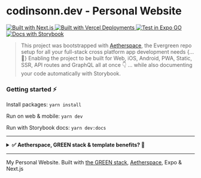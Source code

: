 # codinsonn.dev - Personal Website

<p>
  <a href="https://codinsonn.dev">
    <img alt="Built with Next.js" longdesc="Built with Next.js" src="https://img.shields.io/badge/Next-black?style=for-the-badge&logo=next.js&logoColor=white" />
  </a>
  <a href="https://codinsonn.dev">
    <img alt="Built with Vercel Deployments" longdesc="Built with Vercel Deployments" src="https://img.shields.io/badge/vercel-%23000000.svg?style=for-the-badge&logo=vercel&logoColor=white" />
  </a>
  <a href="https://main--62c9a236ee16e6611d719e94.chromatic.com/?path=/story/readme-md--page">
    <img alt="Test in Expo GO" longdesc="Test in Expo GO" src="https://img.shields.io/badge/expo-1C1E24?style=for-the-badge&logo=expo&logoColor=#D04A37" />
  </a>
  <a href="https://main--62c9a236ee16e6611d719e94.chromatic.com/?path=/story/readme-md--page">
    <img alt="Docs with Storybook" longdesc="Documentated with Storybook" src="https://img.shields.io/badge/-Storybook-FF4785?style=for-the-badge&logo=storybook&logoColor=fff" />
  </a>
</p>

> This project was bootstrapped with [Aetherspace](https://github.com/sponsors/codinsonn), the Evergreen repo setup for all your full-stack cross platform app development needs \{...💚\} Enabling the project to be built for Web, iOS, Android, PWA, Static, SSR, API routes and GraphQL all at once 👇 ... while also documenting your code automatically with Storybook.

### Getting started ⚡️

Install packages: `yarn install`

Run on web & mobile: `yarn dev`

Run with Storybook docs: `yarn dev:docs`

---

<details>
  <summary><b>✅ Aetherspace, GREEN stack & template benefits? 🚀</b></summary>

---

# Aetherspace - GREEN stack starter template for cross platform React app development

> 🐦 [Anouncement post](https://dev.to/codinsonn/how-to-compete-with-elons-twitter-a-dev-perspective-4j64)  
> ⚡️ [Quickstart example](https://main--62c9a236ee16e6611d719e94.chromatic.com/?path=/story/aetherspace-quickstart--page)  

### Table of contents

💚 - [What is the GREEN stack?](#what-is-the-green-stack)  
🚀 - [What is Aetherspace?](#what-is-aetherspace)  
🤖 - [Why start with a turbo/monorepo?](#why-turborepo)  
📁 - [File structure and installing new packages.](#package-management)  
👾 - [Benefits and next steps.](#benefits-next-steps)  
🤷‍♂️ - [When _not_ to use the GREEN stack.](#when-not-to-use-green-stack)  
📚 - [Relevant Docs.](#relevant-docs)

## What the hell is the GREEN stack? 💚 <a name="what-is-the-green-stack"></a>

In short GREEN stands for these 5 core technologies:

- **G**raphQL for typed and self documenting APIs
- **R**eact-Native and React-Native-Web for write-once UI
- **E**vergreen components (extendable, themable, accessible, with docs & tests)
- **E**xpo for easy web + mobile dev, deploys and testing
- **N**ext.js for SEO, Static Exports, API, SSR & Web-Vitals

The core idea is writing your app code or features just once with Typescript and React-Native, yet make it available on any platform or device without double implementations or the need for different development teams.

## How does 'Aetherspace' help, exactly? 🚀 <a name="what-is-aetherspace"></a>

> Think of it as Unity for React Apps. Just like Unity aims to make cross console game development a lot easier for (indie) game devs, Aetherspace's setup for the GREEN stack aims to do the same for cross-platform app development.

### Core concepts

- Cross-platform from the start
- Take what works, make it better
- Single sources of truth
- Write once, use anywhere
- Documentation drives adoption

#### It helps you move fast, save time and deliver more

Aetherspace is an opinionated framework that fills in the gaps of working and building with the GREEN stack:

- How should I handle responsive design?
- How do I avoid SSR layout shift when react-native styling does not support media queries or classnames?
- How can I expose / read public env vars across multiple platforms?
- Wait, how do I take advantage of next/image on the web when that's not available in React-Native?
- What's the best way to style and animate my UI elements for both web and mobile?

Just to name a few.

While the stack itself is very powerful, figuring out how to get set up and do certain things in a write-once way can be frustrating and time consuming. To save you time figuring it all out on your own, _Aetherspace_ contains a bunch of packages, utils and best-practices to set you up for a quick and easy ride to cross-platform success.

## But why start with a turbo/monorepo? 🤖 <a name="why-turborepo"></a>

One annoying thing about figuring this stack out on your own is when packages you're using require custom configs for babel, webpack or otherwise. With Expo and Next.js, it often happens that updating e.g. a single `babel.config.js` used for both React-Native and Next.js will fix usage on either, but then break the other.

Using a monorepo with different entry points for Next.js and Expo allows us to keep configs more separate, and therefore allow more confident updating of packages and configs without accidentally breaking other platforms.

In this starter template, we've opted to use turborepo with yarn workspaces. We'll list some basics in the next section, but for a deeper understanding please refer to their documentation for more info.

## 📁 File structure and package management 📦 <a name="package-management"></a>

This starter monorepo has three types of workspaces:

- `/apps/*` for all expo & next.js versions of your apps (consumes `'features'` 👇)
- `/features/*` features of your app, grouped together by feature name (consumes `'packages'` 👇)
- `/packages/*` for all shared dependencies / library code used in multiple apps

```
├── apps/
│   └── expo/ 👉 Where all Expo & mobile specific config for {app-name} lives
│       └── app.json ➡️ Expo app config (e.g. App name, icon, landscape / tablet support)
│       └── App.tsx ➡️ Mobile Entrypoint & Navigation Setup (using 'app-core/screens/')
│       └── babel.config.js ➡️ Babel transpilation config for Expo
│       └── index.js ➡️ Mobile entrypoint loader for App.tsx
│       └── metro.config.js ➡️ Metro bundler config for react-native
│       └── package.json ➡️ yarn-workspace config, lists core expo & react-native dependencies
│       └── tsconfig.json ➡️ Typescript config for Expo
│       └── webpack.config.js ➡️ Enables PWA browser testing with Expo (no SSR)
│
│   └── next/ 👉 Where all Next.js, Server & API config for {app-name} lives
│       └── public/ ➡️ favicon, app icons & other static assets (e.g. images & fonts)
│       └── src/
│           └── pages/ ➡️ directory based routes (using 'app-core/screens/')
│               └── api/ ➡️ directory based api routes (using 'app-core/resolvers/')
│                   └── graphql.ts ➡️ GraphQL client from 'app-core/graphql/'
│               └── _app.tsx ➡️ App Layout Wrapper (e.g. headers / footers / navigation)
│               └── _document.tsx ➡️ HTML wrapper for head, body & meta tags (+ SSR styles)
│               └── index.tsx ➡️ Homepage (e.g. using 'app-core/screens/BioScreen.tsx')
│       └── babel.config.js ➡️ Babel transpilation config for Next.js
│       └── next.config.js ➡️ Next.js config, modules to transpile & plugins to support
│       └── package.json ➡️ yarn-workspaces config, lists core next.js dependencies
│       └── tsconfig.json ➡️ Typescript config for Next.js
|
|── features/
│   └── app-core/ 👉 Where all core cross-platform code for {app-name} lives
│       └── components/ ➡️ Molecules / Atoms / Common UI used in 'screens/'
│       └── graphql/ ➡️ Shared code for the GraphQL API client (optional)
│       └── resolvers/ ➡️ Shared resolvers used in both in API routes or GraphQL API
│       └── screens/ ➡️ Page templates used in App.tsx and next.js's 'pages/' directory
│       └── package.json ➡️ config required by yarn-workspaces, lists dependencies that don't fit anywhere else
│   └── {app-feature}/ 👉 Code shared across apps, ideally same structure as 'features/app-core'
│       └── package.json ➡️ config required by yarn-workspaces, list dependencies specific to this feature
│
├── packages/
│   └── @aetherspace/ ➡️ Primitives, utils & helpers for working with the GREEN stack
│   └── @config/ ➡️ list of ts & other configs to use / extend from in next or expo apps
│   └── {comp-lib}/ 👉 Code shared across apps, ideally same structure as 'features/app-core'
│       └── package.json ➡️ yarn-workspace config, list dependencies specific to this package
│
├── node_modules/ ➡️ Contains all modules for this monorepo
├── package.json  ➡️ Root yarn-workspaces configuration + helper scripts, core developer only dependencies
└── turbo.json  ➡️ Monorepo config, manages dependencies in build scripts + caching of tasks
```

```
💡 `{app-feature}`, `{app-name}` & `{comp-lib}` are just placeholders and you **can** have multiple of these
```

#### 📦 Keep your apps seperate with `/apps/*` & `/features/*` workspaces:

For every app you're building in this monorepo, you'll need a few folders:

- `/apps/next` - Entry for web where only next.js related config/setup for an app should live.
  Should list only core next.js related deps & polyfills.
- `/apps/expo` - Entry for mobile where only expo related config/setup for an app should live.
  Should list only core react-native and expo related deps.
- `/features/{app}-core` - Where most of your core app specific UI, logic and screens will live.
  Should list app dependencies not listed elsewhere.

In each of these folders own a `package.json` file, where a `name` property should be specified to identify that workspace. This name can then be referenced during installs via e.g.

```shell-script
yarn workspace next add {package-name}
```

#### To install Expo modules for the specific Expo SDK you're using:

```shell-script
yarn expo-cli install {package-name}
````
Which will run `yarn workspace expo-app expo-cli install {package-name}` under the hood.

## 👾 Stack and Template benefits + Next steps 👾 <a name="benefits-next-steps"></a>

If you've read the sections above, It's likely the **ease** of use, **time saving** capabilities and **scalability** of this stack & template are clear.

The starter repo comes with some opinionated extra packages and abilities.  
Here's a list of what you can start doing out of the box:

- Link pages and screens cross platform with the `<Link>` component from `aetherspace/navigation`
- Use tailwind to style UI responsively on web / mobile with `<AetherView tw="sm:px-2">` / `tailwind-rn`
- Add illustrations or icons with `react-native-svg`
- Bring the power of GraphQL to JSON or REST apis with `aetherResolver()` and schemas as single sources of truth.
- Document your components and APIs with Storybook.
- Deploy to vercel with `yarn deploy` or `vercel --prod --no-clipboard` ([view live](https://aetherspace-green-stack-starter.vercel.app/))
- Deploy to netlify [via this guide](https://www.netlify.com/blog/2020/11/30/how-to-deploy-next.js-sites-to-netlify/) ([view live](https://aetherspace-green-stack-starter.netlify.app/))

Possible next steps:
- Animate UI elements with `react-native-reanimated` or `moti`
- Add auth with [AuthSession](https://docs.expo.dev/versions/latest/sdk/auth-session/) ([Expo Examples](https://docs.expo.dev/guides/authentication/))

## 💼 Why this makes sense from a business perspective 💸 <a name="why-this-makes-sense-from-a-business-perspective"></a>

Whether you're a startup or established company, having both web and mobile apps is a great competitive advantage. There are many stories of market leaders suddenly being overtaken because the competition were able to move faster or had more devices their solution was available on for their customers.

This stack makes it near effortless to enable extra platforms. It helps keep teams small and enables them to move fast when building new pages or features for phones, tablets and/or the web.

**More deliverables for less time invested in turn means flexibility in one or more of these areas:**

- ... negotiation room about budget or deadlines (in case of client work)
- ... 💰 to be distributed among the entire team
- ... 🕗 available for experimentation
- ... budget available to market the product

<details>
<summary>Show full 🕗🕗 to 💰💰💰 Comparison</summary>

---

Let's talk Return on Investment:

> 🕗 = time required = devs / teams / resources invested  
> 💰 = deliverable sale value = costs to build + profit margin  
> ROI = 🕗 -> _sold for_ -> 💰

Web only project ROI = 🕗🕗 -> 💰💰

- 🕗 Web Front-End 💰
- 🕗 General Back-End (REST / GraphQL + Templates / SSR) 💰

Native iOS + Android project ROI = 🕗🕗🕗 -> 💰💰💰

- 🕗 iOS App with Swift 💰
- 🕗 Android app with Java 💰
- 🕗 API Back-End (REST / GraphQL) 💰

React-Native Mobile App ROI = 🕗🕗 -> 💰💰 to 💰💰💰

- 🕗 iOS + Android App with RN 💰(💰)
- 🕗 API Back-End (REST / GraphQL) 💰

Expo Mobile + PWA ROI = 🕗🕗 ->💰💰 to 💰💰💰💰

- 🕗 iOS + Android + PWA with Expo & RN (Web without SSR) 💰(💰💰)
- 🕗 API Back-End (REST / GraphQL) 💰

> Now, things get _really_ interesting when you try to compare full cross-platform apps

Full Cross Platform with Separate Dev Teams ROI = 🕗🕗🕗🕗🕗🕗🕗 -> 💰💰💰💰💰💰💰

- 🕗 Web Front-End 💰
- 🕗 iOS App with Swift 💰
- 🕗 Android app with Java 💰
- 🕗 Windows App Dev Team 💰
- 🕗 MacOS App Dev Team 💰
- 🕗 Linux App Dev Team 💰
- 🕗 API Back-End (REST / GraphQL) 💰

Full Cross Platform with GREEN stack ROI = 🕗🕗 -> 💰💰 to 💰💰💰💰💰💰💰

- 🕗 Web (PWA & SSR & Web Vitals) + iOS + Android + Windows + MacOS + Linux 💰(💰💰💰💰💰)
- 🕗 Back-End (REST + GraphQL + SSR + Static Exports + ISSG + universal JS utils thanks to Next.js) 💰

**Key takeaway: Always upsell more platforms / devices the app could run on**

</details>

## When not to use the GREEN stack? 🤷‍♂️ <a name="when-not-to-use-green-stack"></a>

The GREEN stack is unlikely to be the best fit when your project...

- ... will always be web only 👉 Use `next.js`
- ... will always be mobile only 👉 Use `Expo`
- ... will always be desktop only 👉 Use `Electron` + `React` / `Vue` / `Svelte`
- ... is very Bluetooth / AR / VR / XR heavy 👉 Go native with `Swift` / `Java`
- ... is a console game 👉 Use [`Unity`](https://unity.com/download) instead
- ... is not using React 👉 Use `Svelte` / `Vue` + `Ionic`
- ... has no real need for Server Rendering, SEO or Web-Vitals 👉 Use `Expo` (+ Web Support)
- ... is using React, but the project is too far along and has no budget, time or people to refactor 🤷‍♂️

If your project has required dependencies / SDKs / libraries that are either not available in JS, are not extractable to API calls or cannot function cross-platform, this may also not be a good solution for your use-case\*.

```
🛠 * However, for JS libs, you could always try adding cross platform support yourself with `patch-package`
```

## 📚 Further reading / Relevant docs: <a name="relevant-docs"></a>

- [Expo](https://docs.expo.dev/), [React Native](https://reactnative.dev/docs/getting-started), [React Navigation docs](https://reactnavigation.org/docs/getting-started)
- [Yarn Workspaces](https://classic.yarnpkg.com/lang/en/docs/workspaces/), [Turborepo docs](https://turborepo.org/docs)
- [Next.js](https://nextjs.org/docs/getting-started), [React-Native-Web docs](https://necolas.github.io/react-native-web/docs/)
- [Apollo GraphQL docs](https://www.apollographql.com/docs/)

## Frequently Asked Questions 🤔

#### How does automatic docgen work?

See the README on [Automation](/packages/@registries/README.md) or the [Anouncement post](https://dev.to/codinsonn/how-to-compete-with-elons-twitter-a-dev-perspective-4j64) 

#### I have a question about the license.

Check out the [License](/LICENSE.md) and its FAQ section.

---

<p>
    <a aria-label="sponsor @codinsonn on Github for full access" href="https://github.com/sponsors/codinsonn">
        <img src="https://img.shields.io/static/v1?label=Sponsor&style=for-the-badge&message=%E2%9D%A4&logo=GitHub&color=%23fe8e86" target="_blank" />
    </a>
    <a aria-label="the aetherspace green stack starter is free to use for some, but paid for professional use." href="/LICENSE.md" target="_blank">
        <img align="right" alt="License: MIT" src="https://img.shields.io/badge/Licence-Custom-green?style=for-the-badge" target="_blank" />
    </a>
</p>

</details>

---

My Personal Website. Built with [the GREEN stack](https://github.com/sponsors/codinsonn), [Aetherspace](https://github.com/sponsors/codinsonn), Expo & Next.js
